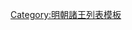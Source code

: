 {{ming|title=明朝德興國諸王|ed=德興國|head=[[弘治 (明朝)|弘治]]三年（[[1490年]]）封。|
{{ming/title}}
{{ming/list|德興莊僖王|[[朱見㴫]]|朱祁銓、庶四子|[[1490年]]—[[1515年]]|弘治三年封。[[正德 (明朝)|正德]]十年薨。}}
{{ming/list|德興恭簡王|[[朱祐槤]]|朱見㴫、嫡一子|[[1521年]]—[[1547年]]|正德十六年襲封。[[嘉靖]]二十六年薨。}}
{{ming/list|德興端順王|[[朱厚𤉹]]|朱祐槤、庶一子|[[1551年]]—[[1590年]]|嘉靖三十年襲封。[[萬曆]]十八年薨。}}
{{ming/list|德興王|[[朱載堢]]|朱厚𤉹、嫡一子|[[1593年]]—[[1623年]]前|[[隆庆 (明朝)|隆慶]]三年封[[长子 (封号)|長子]]。萬曆二十一年襲封，薨。}}
{{ming/list|德興王|[[朱翊鍊]]|朱載堢、庶一子|[[1623年]]—？年|萬曆二十三年封長子。[[天启 (明朝)|天啟]]三年襲封。}}
{{ming/list|德興王|[[朱由枍]]|  |？年—[[1644年]]|不知何年襲封。國亡不知所終。}}
}}<noinclude>
[[Category:明朝諸王列表模板]]
</noinclude>